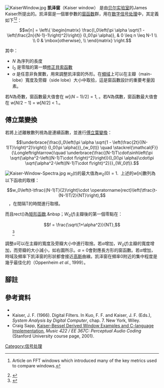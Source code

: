 [[Image:KaiserWindow.jpg|right]]
'''凯泽窗'''（Kaiser window）<!--also known as the '''Kaiser–Bessel window--->是由[[贝尔实验室|贝尔实验室]]的James Kaiser所提出的。凯泽窗是一個單參數的[[窗函数|窗函数]]群，用在[[数字信号处理|数字信号处理]]中，其定義如下<ref name="f.harris">{{cite journal
  | doi = 10.1109/PROC.1978.10837
  | last = Harris
  | first = Fredric j.
  | title = On the use of Windows for Harmonic Analysis with the Discrete Fourier Transform
  | journal = Proceedings of the IEEE
  | volume = 66
  | issue = 1
  | pages = 73–74
  | date = Jan 1978
  | url = http://web.mit.edu/xiphmont/Public/windows.pdf
  | access-date = 2017-01-29
  | archive-date = 2017-03-19
  | archive-url = https://web.archive.org/web/20170319024811/http://web.mit.edu/xiphmont/Public/windows.pdf
  | dead-url = no
  }} Article on FFT windows which introduced many of the key metrics used to compare windows.</ref><ref>{{cite journal|last=Kaiser|first=James F.|author2=Ronald W. Schafer|title=On the Use of the I0-Sinh Window for Spectrum Analysis|journal=IEEE Transactions on Acoustics, Speech and Signal Processing|date=February 1980|volume=ASSP-28|issue=1|pages=105–107}}</ref>：
:<math>

w[n] =

\left\{
\begin{matrix}

\frac{I_0\left(\pi \alpha \sqrt{1 - \left(\frac{2n}{N-1}-1\right)^2}\right)} {I_0(\pi \alpha)},
 & 0 \leq n \leq N-1 \\ \\

0 & \mbox{otherwise}, \\

\end{matrix}
\right.
</math>

其中：
* ''N'' 為序列的長度
* ''I''<sub>0</sub> 是零階的第一類[[修正貝索函數|修正貝索函數]]
* ''α'' 是任意非負實數，用來調整凯泽窗的外形。在[[頻域|頻域]]上可以在主瓣（main-lobe）寬度及旁瓣（side lobe）大小中取拾，這是窗函數設計的重要考量因素。

若''N''為奇數，窗函數最大值會在 <math>\scriptstyle w[(N-1)/2] = 1,</math> 。若''N''為偶數，窗函數最大值會在 <math>\scriptstyle w[N/2-1]\ =\ w[N/2]\ <\ 1.</math>。

==傅立葉變換==
若將上述離散數列視為是連續函數，並進行[[傅立葉變換|傅立葉變換]]：

:<math>\underbrace{\frac{I_0\left(\pi \alpha \sqrt{1 - \left(\frac{2t}{(N-1)T}\right)^2}\right)} {I_0(\pi \alpha)}}_{w_0(t)}
 \quad \stackrel{\mathcal{F}}{\Longleftrightarrow}\quad
\underbrace{\frac{(N-1)T\cdot\sinh\left(\pi \sqrt{\alpha^2-\left((N-1)T\cdot f\right)^2}\right)}{I_0(\pi \alpha)\cdot\pi \sqrt{\alpha^2-\left((N-1)T\cdot f\right)^2}}}_{W_0(f)}.
</math>

[[Image:Kaiser-Window-Spectra.jpg|right]]
''w''<sub>''0''</sub>(''t'')的最大值為''w''<sub>''0''</sub>(0) = 1.  上述的''w''[n]數列為以下函收的取様：

:<math>w_0\left(t-\tfrac{(N-1)T}{2}\right)\cdot \operatorname{rect}\left(\tfrac{t-(N-1)T/2}{NT}\right),</math>   ，在間隔T的時間進行取樣。

而且rect()為[[矩形函数|矩形函数]].&nbsp；''W''<sub>''0''</sub>(''f'')主瓣後的第一個零點在：

:<math>f = \frac{\sqrt{1+\alpha^2}}{NT},</math>     <!-- which in units of DFT bins is just  <math>\scriptstyle \sqrt{1+\alpha^2}.--></math><ref>{{Cite journal | last1 = Kaiser | first1 = James F. | last2 = Schafer | first2 = Ronald W. | doi = 10.1109/TASSP.1980.1163349 | title = On the use of the I<sub>0</sub>-sinh window for spectrum analysis | journal = IEEE Transactions on Acoustics, Speech, and Signal Processing | volume = 28 | pages = 105–107| year = 1980 | pmid =  | pmc = }}</ref>

調整''α''可以在主瓣的寬度及旁瓣大小中進行取捨。若''α''增加，''W''<sub>''0''</sub>(''f'')主瓣的寬度增加，而旁瓣的大小減小，如右圖所示。''α'' = 0會對應長方形的窗函數。若''α''增加，時域及頻率下凯泽窗的形狀都會接近[[高斯函數|高斯]]曲線。凯泽窗在頻率0附近的集中程度是幾乎最佳化的（Oppenheim ''et al.'', 1999）。

==腳註==
{{reflist}}

==參考資料==
* {{cite book |author1=Oppenheim, A. V. |author2=Schafer, R. W. |author3=Buck J. R. | title=Discrete-time signal processing |url=https://archive.org/details/discretetimesign00alan | location=Upper Saddle River, N.J. | publisher=Prentice Hall | year=1999 | isbn=0-13-754920-2}}
* Kaiser, J. F. (1966). Digital Filters. In Kuo, F. F. and Kaiser, J. F. (Eds.), ''System Analysis by Digital Computer'', chap. 7. New York, Wiley.
* Craig Sapp, [https://web.archive.org/web/20090327144432/http://ccrma.stanford.edu/courses/422/projects/kbd/ Kaiser-Bessel Derived Window Examples and C-language Implementation], ''Music 422 / EE 367C: Perceptual Audio Coding'' (Stanford University course page, 2001).
[[Category:信号处理|Category:信号处理]]